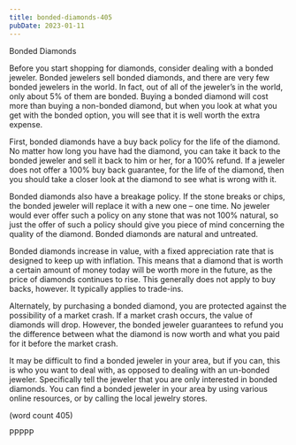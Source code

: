 ```yaml
---
title: bonded-diamonds-405
pubDate: 2023-01-11
---
```


Bonded Diamonds

Before you start shopping for diamonds, 
consider dealing with a bonded jeweler. 
Bonded jewelers sell bonded diamonds, 
and there are very few bonded jewelers in 
the world. In fact, out of all of the jeweler’s 
in the world, only about 5% of them are 
bonded. Buying a bonded diamond will 
cost more than buying a non-bonded 
diamond, but when you look at what you 
get with the bonded option, you will see 
that it is well worth the extra expense.

First, bonded diamonds have a buy back 
policy for the life of the diamond. No matter 
how long you have had the diamond, you can 
take it back to the bonded jeweler and sell it 
back to him or her, for a 100% refund. If a 
jeweler does not offer a 100% buy back 
guarantee, for the life of the diamond, then 
you should take a closer look at the diamond 
to see what is wrong with it.

Bonded diamonds also have a breakage 
policy. If the stone breaks or chips, the 
bonded jeweler will replace it with a new one 
– one time. No jeweler would ever offer such 
a policy on any stone that was not 100% 
natural, so just the offer of such a policy 
should give you piece of mind concerning 
the quality of the diamond. Bonded 
diamonds are natural and untreated.

Bonded diamonds increase in value, with a 
fixed appreciation rate that is designed to 
keep up with inflation. This means that a 
diamond that is worth a certain amount of 
money today will be worth more in the future, 
as the price of diamonds continues to rise. 
This generally does not apply to buy backs, 
however. It typically applies to trade-ins. 

Alternately, by purchasing a bonded 
diamond, you are protected against the 
possibility of a market crash. If a market 
crash occurs, the value of diamonds will 
drop. However, the bonded jeweler 
guarantees to refund you the difference 
between what the diamond is now worth 
and what you paid for it before the market 
crash.

It may be difficult to find a bonded jeweler in 
your area, but if you can, this is who you 
want to deal with, as opposed to dealing 
with an un-bonded jeweler. Specifically tell 
the jeweler that you are only interested in 
bonded diamonds.  You can find a bonded 
jeweler in your area by using various online 
resources, or by calling the local jewelry 
stores.

(word count 405)

PPPPP